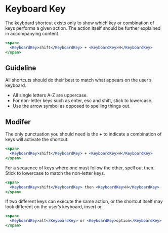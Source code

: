 # Keyboard Key

The keyboard shortcut exists only to show which key or combination of keys
performs a given action. The action itself should be further explained in
accompanying content.

```jsx
<span>
  <KeyboardKey>shift</KeyboardKey> + <KeyboardKey>H</KeyboardKey>
</span>
```

## Guideline

All shortcuts should do their best to match what appears on the user’s keyboard.

- All single letters A-Z are uppercase.
- For non-letter keys such as enter, esc and shift, stick to lowercase.
- Use the arrow symbol as opposed to spelling things out.

## Modifer

The only punctuation you should need is the **+** to indicate a combination of
keys will activate the shortcut.

```jsx
<span>
  <KeyboardKey>shift</KeyboardKey> + <KeyboardKey>H</KeyboardKey>
</span>
```

For a sequence of keys where one must follow the other, spell out then. Stick to
lowercase to match the non-letter keys.

```jsx
<span>
  <KeyboardKey>shift</KeyboardKey> then <KeyboardKey>H</KeyboardKey>
</span>
```

If two different keys can execute the same action, or the shortcut itself may
look different on the user’s keyboard, insert or.

```jsx
<span>
  <KeyboardKey>alt</KeyboardKey> or <KeyboardKey>option</KeyboardKey>
</span>
```
